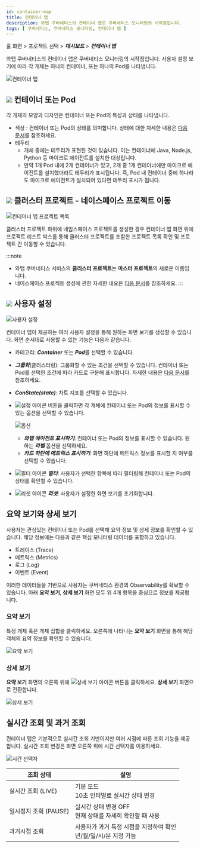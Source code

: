 ```yaml
---
id: container-map
title: 컨테이너 맵
description: 와탭 쿠버네티스의 컨테이너 맵은 쿠버네티스 모니터링의 시작점입니다.
tags: [ 쿠버네티스, 쿠버네티스 모니터링, 컨테이너 맵 ]
---
```


홈 화면 > 프로젝트 선택 > ***대시보드*** > ***컨테이너 맵***

와탭 쿠버네티스의 컨테이너 맵은 쿠버네티스 모니터링의 시작점입니다. 사용자 설정 보기에 따라 각 개체는 하나의 컨테이너, 또는 하나의 Pod를 나타냅니다.

<!-- ![쿠버네티스 컨테이너 맵](https://img.whatap.io/media/images/whatap_kubernetes_container_map_intro.png)-->

![컨테이너 맵](/img/kube-container-map-01.png)

## ![](/img/number-01.png) 컨테이너 또는 Pod

각 개체의 모양과 디자인은 컨테이너 또는 Pod의 특성과 상태를 나타냅니다.

* 색상 : 컨테이너 또는 Pod의 상태를 의미합니다. 상태에 대한 자세한 내용은 [다음 문서](container-status)를 참조하세요.
* 테두리
    * 개체 중에는 테두리가 표현된 것이 있습니다. 이는 컨테이너에 Java, Node.js, Python 등 마이크로 에이전트를 설치한 대상입니다. 
    * 만약 1개 Pod 내에 2개 컨테이너가 있고, 2개 중 1개 컨테이너에만 마이크로 에이전트를 설치했더라도 테두리가 표시됩니다. 즉, Pod 내 컨테이너 중에 하나라도 마이크로 에이전트가 설치되어 있다면 테두리 표시가 됩니다.

## ![](/img/number-02.png) 클러스터 프로젝트 - 네이스페이스 프로젝트 이동

![컨테이너 맵 프로젝트 목록](https://img.whatap.io/media/images/whatap_kubernetes_container_map_namespace_project_list.png)

클러스터 프로젝트 하위에 네임스페이스 프로젝트를 생성한 경우 컨테이너 맵 화면 위에 프로젝트 리스트 박스를 통해 클러스터 프로젝트를 포함한 프로젝트 목록 확인 및 프로젝트 간 이동할 수 있습니다.

:::note
* 와탭 쿠버네티스 서비스의 **클러스터 프로젝트**는 **마스터 프로젝트**의 새로운 이름입니다.
* 네이스페이스 프로젝트 생성에 관한 자세한 내요은 [다음 문서](namespace)를 참조하세요.
:::

## ![](/img/number-03.png) 사용자 설정

![사용자 설정](/img/container-map-custom-view.png)

컨테이너 맵이 제공하는 여러 사용자 설정을 통해 원하는 화면 보기를 생성할 수 있습니다. 화면 순서대로 사용할 수 있는 기능은 다음과 같습니다.

* 카테고리: ***Container*** 또는 ***Pod***를 선택할 수 있습니다.

* ***그룹화***(클러스터링): 그룹화할 수 있는 조건을 선택할 수 있습니다. 컨테이너 또는 Pod를 선택한 조건에 따라 카드로 구분해 표시합니다. 자세한 내용은 [다음 문서](container-group)를 참조하세요.

* ***ConState(state)***: 차트 지표를 선택할 수 있습니다.

* ![설정 아이콘](/img/ico-setting.svg) 버튼을 클릭하면 각 개체에 컨테이너 또는 Pod의 정보를 표시할 수 있는 옵션을 선택할 수 있습니다.

  ![옵션](/img/k8s-container-map-setting.png)

  * ***와탭 에이전트 표시하기***: 컨테이너 또는 Pod의 정보를 표시할 수 있습니다. 원하는 ***라벨*** 옵션을 선택하세요.
  * ***카드 하단에 메트릭스 표시하기***: 화면 하단에 메트릭스 정보를 표시할 지 여부를 선택할 수 있습니다.

* ![필터 아이콘](/img/ico-filter.svg) ***필터***: 사용자가 선택한 항목에 따라 필터링해 컨테이너 또는 Pod의 상태를 확인할 수 있습니다.

* ![리셋 아이콘](/img/ico-reset.svg) ***리셋***: 사용자가 설정한 화면 보기를 초기화합니다.

## 요약 보기와 상세 보기

사용자는 관심있는 컨테이너 또는 Pod를 선택해 요약 정보 및 상세 정보를 확인할 수 있습니다. 해당 정보에는 다음과 같은 핵심 모니터링 데이터를 포함하고 있습니다.

* 트레이스 (Trace)
* 메트릭스 (Metrics)
* 로그 (Log)
* 이벤트 (Event)

이러한 데이터들을 기반으로 사용자는 쿠버네티스 환경의 Observability를 확보할 수 있습니다. 아래 **요약 보기**, **상세 보기** 화면 모두 위 4개 항목을 중심으로 정보를 제공합니다.

### 요약 보기

특정 개체 혹은 개체 집합을 클릭하세요. 오른쪽에 나타나는 **요약 보기** 화면을 통해 해당 객체의 요약 정보를 확인할 수 있습니다.

![요약 보기](https://img.whatap.io/media/images/whatap_kubernetes_container_map_right_summary.png)

### 상세 보기

**요약 보기** 화면의 오른쪽 위에 ![상세 보기 아이콘](/img/ico-detail-mode.svg) 버튼을 클릭하세요. **상세 보기** 화면으로 전환합니다.

![상세 보기](/img/container-map-detail-mode.png)

## 실시간 조회 및 과거 조회

컨테이너 맵은 기본적으로 실시간 조회 기반이지만 여러 시점에 따른 조회 기능을 제공합니다. 실시간 조회 변경은 화면 오른쪽 위에 시간 선택자를 이용하세요.

![시간 선택자](/img/kubernetes-time-seletor.png)

|조회 상태|설명|
|--|--|
|실시간 조회 (LIVE)|기본 모드<br/>10초 인터벌로 실시간 상태 변경|
|일시정지 조회 (PAUSE)|실시간 상태 변경 OFF<br/>현재 상태를 자세히 확인할 때 사용|
|과거시점 조회|사용자가 과거 특정 시점을 지정하여 확인<br/>년/월/일/시/분 지정 가능|